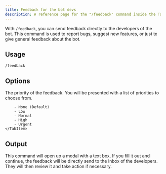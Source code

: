 ```yaml
---
title: Feedback for the bot devs
description: A reference page for the "/feedback" command inside the Tako Discord bot.
---
```



With `/feedback`, you can send feedback directly to the developers of the bot. This command is used to report bugs, suggest new features, or just to give general feedback about the bot.

## Usage
<Tabs>
	<TabItem label="Slash Commands">
        <code>/feedback</code>
    </TabItem>
</Tabs>

## Options
<Tabs>
    <TabItem label="Priority">
        The priority of the feedback. You will be presented with a list of priorities to choose from.

        - None (Default)
        - Low
        - Normal
        - High
        - Urgent
    </TabItem>
</Tabs>

## Output

This command will open up a modal with a text box. If you fill it out and continue, the feedback will be directly send to the Inbox of the developers. They will then review it and take action if necessary.